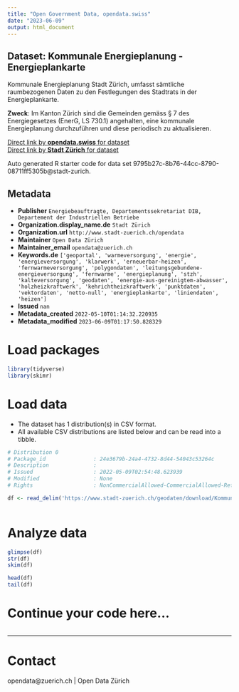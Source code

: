 ```yaml
---
title: "Open Government Data, opendata.swiss"
date: "2023-06-09"
output: html_document
---
```


## Dataset: Kommunale Energieplanung - Energieplankarte

Kommunale Energieplanung Stadt Zürich, umfasst sämtliche raumbezogenen Daten zu den Festlegungen des Stadtrats in der Energieplankarte.

**Zweck**: Im Kanton Zürich sind die Gemeinden gemäss § 7 des Energiegesetzes (EnerG, LS 730.1) angehalten, eine kommunale Energieplanung durchzuführen und diese periodisch zu aktualisieren.

[Direct link by **opendata.swiss** for dataset](https://opendata.swiss/de/dataset/kommunale-energieplanung-energieplankarte)<br>
[Direct link by **Stadt Zürich** for dataset](https://data.stadt-zuerich.ch/dataset/geo_kommunale_energieplanung___energieplankarte)

Auto generated R starter code for data set 9795b27c-8b76-44cc-8790-08711ff5305b@stadt-zurich.

## Metadata

- **Publisher** `Energiebeauftragte, Departementssekretariat DIB, Departement der Industriellen Betriebe`
- **Organization.display_name.de** `Stadt Zürich`
- **Organization.url** `http://www.stadt-zuerich.ch/opendata`
- **Maintainer** `Open Data Zürich`
- **Maintainer_email** `opendata@zuerich.ch`
- **Keywords.de** `['geoportal', 'warmeversorgung', 'energie', 'energieversorgung', 'klarwerk', 'erneuerbar-heizen', 'fernwarmeversorgung', 'polygondaten', 'leitungsgebundene-energieversorgung', 'fernwarme', 'energieplanung', 'stzh', 'kalteversorgung', 'geodaten', 'energie-aus-gereinigtem-abwasser', 'holzheizkraftwerk', 'kehrichtheizkraftwerk', 'punktdaten', 'vektordaten', 'netto-null', 'energieplankarte', 'liniendaten', 'heizen']`
- **Issued** `nan`
- **Metadata_created** `2022-05-10T01:14:32.220935`
- **Metadata_modified** `2023-06-09T01:17:50.828329`


# Load packages

```r

library(tidyverse)
library(skimr)

```

# Load data

-   The dataset has 1 distribution(s) in CSV format.
-   All available CSV distributions are listed below and can be read into a tibble.

```r

# Distribution 0
# Package_id               : 24e3679b-24a4-4732-8d44-54043c53264c
# Description              : 
# Issued                   : 2022-05-09T02:54:48.623939
# Modified                 : None
# Rights                   : NonCommercialAllowed-CommercialAllowed-ReferenceNotRequired

df <- read_delim('https://www.stadt-zuerich.ch/geodaten/download/Kommunale_Energieplanung___Energieplankarte?format=10008')



```

# Analyze data

```r

glimpse(df)
str(df)
skim(df)

head(df)
tail(df)

```

# Continue your code here...

```r

```

------------------------------------------------------------------------

# Contact

opendata@zuerich.ch | Open Data Zürich
